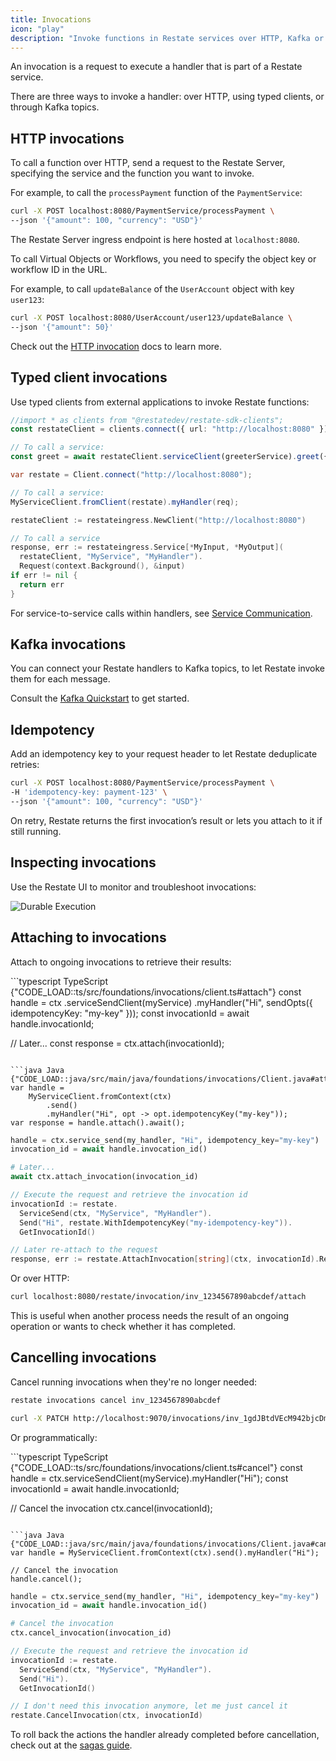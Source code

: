 ```yaml
---
title: Invocations
icon: "play"
description: "Invoke functions in Restate services over HTTP, Kafka or with typed clients."
---
```


An invocation is a request to execute a handler that is part of a Restate service.

There are three ways to invoke a handler: over HTTP, using typed clients, or through Kafka topics.

## HTTP invocations

To call a function over HTTP, send a request to the Restate Server, specifying the service and the function you want to invoke.

For example, to call the `processPayment` function of the `PaymentService`:
```bash
curl -X POST localhost:8080/PaymentService/processPayment \
--json '{"amount": 100, "currency": "USD"}'
```

The Restate Server ingress endpoint is here hosted at `localhost:8080`.

To call Virtual Objects or Workflows, you need to specify the object key or workflow ID in the URL.

For example, to call `updateBalance` of the `UserAccount` object with key `user123`:

```bash
curl -X POST localhost:8080/UserAccount/user123/updateBalance \
--json '{"amount": 50}'
```

Check out the [HTTP invocation](/operate/invocation/http) docs to learn more.

## Typed client invocations

Use typed clients from external applications to invoke Restate functions:

<CodeGroup>

```typescript TypeScript {"CODE_LOAD::ts/src/foundations/invocations/client.ts#here"} 
//import * as clients from "@restatedev/restate-sdk-clients";
const restateClient = clients.connect({ url: "http://localhost:8080" });

// To call a service:
const greet = await restateClient.serviceClient(greeterService).greet({ greeting: "Hi" });
```


```java Java {"CODE_LOAD::java/src/main/java/foundations/invocations/Client.java#here"} 
var restate = Client.connect("http://localhost:8080");

// To call a service:
MyServiceClient.fromClient(restate).myHandler(req);
```

```go Go {"CODE_LOAD::go/foundations/invocations/client.go#here"} 
restateClient := restateingress.NewClient("http://localhost:8080")

// To call a service
response, err := restateingress.Service[*MyInput, *MyOutput](
  restateClient, "MyService", "MyHandler").
  Request(context.Background(), &input)
if err != nil {
  return err
}
```

</CodeGroup>

For service-to-service calls within handlers, see [Service Communication](/basics/functions#service-communication).

## Kafka invocations

You can connect your Restate handlers to Kafka topics, to let Restate invoke them for each message.

Consult the [Kafka Quickstart](/guides/kafka-quickstart) to get started.

## Idempotency

Add an idempotency key to your request header to let Restate deduplicate retries:

```bash
curl -X POST localhost:8080/PaymentService/processPayment \
-H 'idempotency-key: payment-123' \
--json '{"amount": 100, "currency": "USD"}'
```

On retry, Restate returns the first invocation’s result or lets you attach to it if still running.

## Inspecting invocations

Use the Restate UI to monitor and troubleshoot invocations:

<Frame>
<img src="/img/foundations/netflix_stuck.png" alt="Durable Execution"/>
</Frame>

## Attaching to invocations

Attach to ongoing invocations to retrieve their results:

<CodeGroup>
```typescript TypeScript {"CODE_LOAD::ts/src/foundations/invocations/client.ts#attach"} 
const handle = ctx
  .serviceSendClient(myService)
  .myHandler("Hi", sendOpts({ idempotencyKey: "my-key" }));
const invocationId = await handle.invocationId;

// Later...
const response = ctx.attach(invocationId);
```

```java Java {"CODE_LOAD::java/src/main/java/foundations/invocations/Client.java#attach"} 
var handle =
    MyServiceClient.fromContext(ctx)
        .send()
        .myHandler("Hi", opt -> opt.idempotencyKey("my-key"));
var response = handle.attach().await();
```
```python Python {"CODE_LOAD::python/src/foundations/invocations/client.py#attach"} 
handle = ctx.service_send(my_handler, "Hi", idempotency_key="my-key")
invocation_id = await handle.invocation_id()

# Later...
await ctx.attach_invocation(invocation_id)
```

```go Go {"CODE_LOAD::go/foundations/invocations/client.go#attach"} 
// Execute the request and retrieve the invocation id
invocationId := restate.
  ServiceSend(ctx, "MyService", "MyHandler").
  Send("Hi", restate.WithIdempotencyKey("my-idempotency-key")).
  GetInvocationId()

// Later re-attach to the request
response, err := restate.AttachInvocation[string](ctx, invocationId).Response()
```
</CodeGroup>

Or over HTTP:
```bash
curl localhost:8080/restate/invocation/inv_1234567890abcdef/attach
```

This is useful when another process needs the result of an ongoing operation or wants to check whether it has completed.

## Cancelling invocations

Cancel running invocations when they're no longer needed:

<CodeGroup>

```bash CLI
restate invocations cancel inv_1234567890abcdef
```

```bash HTTP
curl -X PATCH http://localhost:9070/invocations/inv_1gdJBtdVEcM942bjcDmb1c1khoaJe11Hbz/cancel
```
</CodeGroup>

Or programmatically:

<CodeGroup>
```typescript TypeScript {"CODE_LOAD::ts/src/foundations/invocations/client.ts#cancel"} 
const handle = ctx.serviceSendClient(myService).myHandler("Hi");
const invocationId = await handle.invocationId;

// Cancel the invocation
ctx.cancel(invocationId);
```

```java Java {"CODE_LOAD::java/src/main/java/foundations/invocations/Client.java#cancel"} 
var handle = MyServiceClient.fromContext(ctx).send().myHandler("Hi");

// Cancel the invocation
handle.cancel();
```
```python Python {"CODE_LOAD::python/src/foundations/invocations/client.py#cancel"} 
handle = ctx.service_send(my_handler, "Hi", idempotency_key="my-key")
invocation_id = await handle.invocation_id()

# Cancel the invocation
ctx.cancel_invocation(invocation_id)
```

```go Go {"CODE_LOAD::go/foundations/invocations/client.go#cancel"} 
// Execute the request and retrieve the invocation id
invocationId := restate.
  ServiceSend(ctx, "MyService", "MyHandler").
  Send("Hi").
  GetInvocationId()

// I don't need this invocation anymore, let me just cancel it
restate.CancelInvocation(ctx, invocationId)
```
</CodeGroup>

To roll back the actions the handler already completed before cancellation, check out at the [sagas guide](/guides/sagas).
